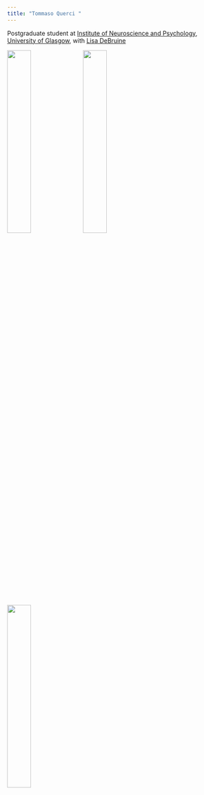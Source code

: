 ```yaml
---
title: "Tommaso Querci "
---
```

      

Postgraduate student at [Institute of Neuroscience and Psychology](http://www.gla.ac.uk/researchinstitutes/neurosciencepsychology/), [University of Glasgow](https://www.gla.ac.uk/), with [Lisa DeBruine](https://github.com/debruine)


[<img src="images/profG.jpg" 
  style="width: 33%; 
       float: left;
       padding-right: 10px;">](about.html) 
       
[<img src="images/uofg1.jpg" 
  style="width: 33%; 
       float: left;
       padding-right: 10px;">](research.html)
       
 [<img src="images/bookshelf_R.jpg" 
  style="width: 33%; 
       float: left;
       padding-right: 10px;">](bookshelf.html)